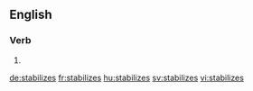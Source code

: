 
==English==

===Verb===
{{head|en}}

# {{en-third-person singular of|stabilize}}

[[de:stabilizes]]
[[fr:stabilizes]]
[[hu:stabilizes]]
[[sv:stabilizes]]
[[vi:stabilizes]]